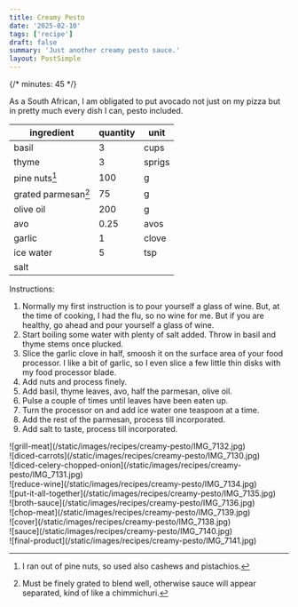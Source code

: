 ```yaml
---
title: Creamy Pesto
date: '2025-02-10'
tags: ['recipe']
draft: false
summary: 'Just another creamy pesto sauce.'
layout: PostSimple
---
```


{/* minutes: 45 */}

As a South African, I am obligated to put avocado not just on my pizza but in pretty much every dish I can, pesto included.

| ingredient            |   quantity | unit   |
|-----------------------|------------|--------|
| basil                 |        3   | cups   |
| thyme                 |        3   | sprigs |
| pine nuts[^1]         |        100 | g      |
| grated parmesan[^2]   |        75  | g      |
| olive oil             |        200 | g      |
| avo                   |        0.25| avos   |
| garlic                |        1   | clove  |
| ice water             |        5   | tsp    |
| salt                  |            |        |

Instructions:

1. Normally my first instruction is to pour yourself a glass of wine. But, at the time of cooking, I had the flu, so no wine for me. But if you are healthy, go ahead and pour yourself a glass of wine.
2. Start boiling some water with plenty of salt added. Throw in basil and thyme stems once plucked.
3. Slice the garlic clove in half, smoosh it on the surface area of your food processor. I like a bit of garlic, so I even slice a few little thin disks with my food processor blade.
4. Add nuts and process finely.
5. Add basil, thyme leaves, avo, half the parmesan, olive oil.
6. Pulse a couple of times until leaves have been eaten up.
7. Turn the processor on and add ice water one teaspoon at a time.
8. Add the rest of the parmesan, process till incorporated.
9. Add salt to taste, process till incorporated.

<div className="-mx-2 flex justify-center flex-wrap overflow-hidden xl:-mx-2">
  <div className="my-1 w-full overflow-hidden px-2 xl:my-1 xl:w-1/3 xl:px-2">
    ![grill-meat](/static/images/recipes/creamy-pesto/IMG_7132.jpg)
  </div>
  <div className="my-1 w-full overflow-hidden px-2 xl:my-1 xl:w-1/3 xl:px-2">
    ![diced-carrots](/static/images/recipes/creamy-pesto/IMG_7130.jpg)
  </div>
  <div className="my-1 w-full overflow-hidden px-2 xl:my-1 xl:w-1/3 xl:px-2">
    ![diced-celery-chopped-onion](/static/images/recipes/creamy-pesto/IMG_7131.jpg)
  </div>
  <div className="my-1 w-full overflow-hidden px-2 xl:my-1 xl:w-1/3 xl:px-2">
    ![reduce-wine](/static/images/recipes/creamy-pesto/IMG_7134.jpg)
  </div>
  <div className="my-1 w-full overflow-hidden px-2 xl:my-1 xl:w-1/3 xl:px-2">
    ![put-it-all-together](/static/images/recipes/creamy-pesto/IMG_7135.jpg)
  </div>
  <div className="my-1 w-full overflow-hidden px-2 xl:my-1 xl:w-1/3 xl:px-2">
    ![broth-sauce](/static/images/recipes/creamy-pesto/IMG_7136.jpg)
  </div>
  <div className="my-1 w-full overflow-hidden px-2 xl:my-1 xl:w-1/3 xl:px-2">
    ![chop-meat](/static/images/recipes/creamy-pesto/IMG_7139.jpg)
  </div>
  <div className="my-1 w-full overflow-hidden px-2 xl:my-1 xl:w-1/3 xl:px-2">
    ![cover](/static/images/recipes/creamy-pesto/IMG_7138.jpg)
  </div>
  <div className="my-1 w-full overflow-hidden px-2 xl:my-1 xl:w-1/3 xl:px-2">
    ![sauce](/static/images/recipes/creamy-pesto/IMG_7140.jpg)
  </div>
  <div className="my-1 w-full overflow-hidden px-2 xl:my-1 xl:w-2/3 xl:px-2">
    ![final-product](/static/images/recipes/creamy-pesto/IMG_7141.jpg)
  </div>
</div>

[^1]: I ran out of pine nuts, so used also cashews and pistachios.
[^2]: Must be finely grated to blend well, otherwise sauce will appear separated, kind of like a chimmichuri.